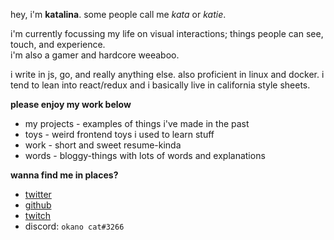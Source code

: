 
hey, i'm **katalina**. some people call me *kata* or *katie*.

i'm currently focussing my life on visual interactions; things people can see, touch, and experience.  
i'm also a gamer and hardcore weeaboo.

i write in js, go, and really anything else. 
also proficient in linux and docker. 
i tend to lean into react/redux and i basically live in california style sheets.

**please enjoy my work below**

- <Link href='/projects'><a>my projects</a></Link> - examples of things i've made in the past
- <Link href='/toys'><a>toys</a></Link> - weird frontend toys i used to learn stuff
- <Link href='/work'><a>work</a></Link> - short and sweet resume-kinda
- <Link href='/words'><a>words</a></Link> - bloggy-things with lots of words and explanations

**wanna find me in places?**

- [twitter](https://twitter.com/kayteh)
- [github](https://github.com/kayteh)
- [twitch](https://twitch.tv/jumpystick)
- discord: `okano cat#3266`
